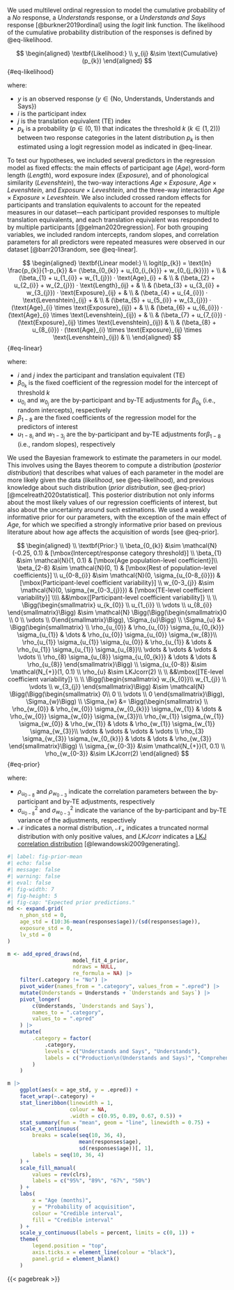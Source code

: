 
We used multilevel ordinal regression to model the cumulative probability of a *No* response, a *Understands* response, or a *Understands and Says* response [@burkner2019ordinal] using the *logit* link function. The likelihood of the cumulative probability distribution of the responses is defined by @eq-likelihood. 


$$
\begin{aligned}
\textbf{Likelihood:} \\
y_{ij} &\sim \text{Cumulative}(p_{k})
\end{aligned}
$$ {#eq-likelihood}


where:

- $y$ is an observed response ($y \in \{\text{No, Understands, Understands and Says}\}$)
- $i$ is the participant index
- $j$ is the translation equivalent (TE) index
- $p_{k}$ is a probability ($p \in (0, 1)$) that indicates the threshold $k$ ($k \in (1, 2)$)) between two response categories in the latent distribution
$p_{k}$ is then estimated using a logit regression model as indicated in @eq-linear.


To test our hypotheses, we included several predictors in the regression model as fixed effects: the main effects of participant age ($Age$), word-form length ($Length$), word exposure index ($Exposure$), and of phonological similarity ($Levenshtein$), the two-way interactions $Age \times Exposure$, $Age \times Levenshtein$, and $Exposure \times Leveshtein$, and the three-way interaction $Age \times Exposure \times Leveshtein$. We also included crossed random effects for participants and translation equivalents to account for the repeated measures in our dataset---each participant provided responses to multiple translation equivalents, and each translation equivalent was responded to by multiple participants [@gelman2020regression]. For both grouping variables, we included random intercepts, random slopes, and correlation parameters for all predictors were repeated measures were observed in our dataset [@barr2013random, see @eq-linear]. 

$$
\begin{aligned}
\textbf{Linear model:} \\
logit(p_{k}) = \text{ln} \frac{p_{k}}{1-p_{k}} &= (\beta_{0_{k}} + u_{0_{i_{k}}} + w_{0_{j_{k}}}) + \\
& (\beta_{1} + u_{1_{i}} + w_{1_{j}}) · \text{Age}_{i} + & \\
& (\beta_{2} + u_{2_{i}} + w_{2_{j}}) · \text{Length}_{ij} + & \\
& (\beta_{3} + u_{3_{i}} + w_{3_{j}}) · \text{Exposure}_{ij} + & \\
& (\beta_{4} + u_{4_{i}}) · \text{Levenshtein}_{ij} + & \\
& (\beta_{5} + u_{5_{i}} + w_{3_{j}}) · (\text{Age}_{i} \times \text{Exposure}_{ij}) + & \\
& (\beta_{6} + u_{6_{i}}) · (\text{Age}_{i} \times \text{Levenshtein}_{ij}) + & \\
& (\beta_{7} + u_{7_{i}}) · (\text{Exposure}_{ij} \times \text{Levenshtein}_{ij}) & \\
& (\beta_{8} + u_{8_{i}}) · (\text{Age}_{i} \times \text{Exposure}_{ij} \times \text{Levenshtein}_{ij}) & \\
\end{aligned}
$$ {#eq-linear}

where:

- $i$ and $j$ index the participant and translation equivalent (TE)
- $\beta_{0_k}$ is the fixed coefficient of the regression model for the intercept of threshold $k$
- $u_{0_{i}}$ and $w_{0_{j}}$ are the by-participant and by-TE adjustments for $\beta_{0_{k}}$ (i.e., random intercepts), respectively
- $\beta_{1-8}$ are the fixed coefficients of the regression model for the predictors of interest
- $u_{1-8_{i}}$ and $w_{1-3_{j}}$ are the by-participant and by-TE adjustments for$\beta_{1-8}$ (i.e., random slopes), respectively

We used the Bayesian framework to estimate the parameters in our model. This involves using the Bayes theorem to compute a distribution (*posterior distribution*) that describes what values of each parameter in the model are more likely given the data (*likelihood*, see @eq-likelihood), and previous knowledge about such distribution (*prior distribution*, see @eq-prior) [@mcelreath2020statistical]. This posterior distribution not only informs about the most likely values of our regression coefficients of interest, but also about the uncertainty around such estimations. We used a weakly informative prior for our parameters, with the exception of the main effect of $Age$, for which we specified a strongly informative prior based on previous literature about how age affects the acquisition of words [see @eq-prior].

$$
\begin{aligned}
\\
\textbf{Prior:} \\
\beta_{0_{k}} &\sim \mathcal{N}(-0.25, 0.1) & [\mbox{Intercept/response category threshold}] \\
\beta_{1} &\sim \mathcal{N}(1, 0.1) & [\mbox{Age population-level coefficient}]\\
\beta_{2-8} &\sim \mathcal{N}(0, 1) & [\mbox{Rest of population-level coefficients}] \\
u_{0-8_{i}} &\sim \mathcal{N}(0, \sigma_{u_{0-8_{i}}}) & [\mbox{Participant-level coefficient variability}] \\
w_{0-3_{j}} &\sim \mathcal{N}(0, \sigma_{w_{0-3_{j}}}) & [\mbox{TE-level coefficient variability}] \\\\
&&\mbox{[Participant-level coefficient variability]} \\ \\
\Bigg(\begin{smallmatrix}
u_{k_{0}} \\ 
u_{1_{i}} \\ 
\vdots \\ 
u_{8_{i}} 
\end{smallmatrix}\Bigg) &\sim \mathcal{N} 
\Bigg(\Bigg(\begin{smallmatrix}0 \\
0 \\ 
\vdots \\
0\end{smallmatrix}\Bigg), \Sigma_{u}\Bigg) \\
\Sigma_{u} &= \Bigg(\begin{smallmatrix} \\
\rho_{u_{0}} & \rho_{u_{0}} \sigma_{u_{0_{k}}} \sigma_{u_{1}} & \dots & \rho_{u_{0}} \sigma_{u_{0}} \sigma_{w_{8}}\\ 
\rho_{u_{1}} \sigma_{u_{1}} \sigma_{u_{0}} & \rho_{u_{1}} & \dots & \rho_{u_{1}} \sigma_{u_{1}} \sigma_{u_{8}}\\ 
\vdots & \vdots & \vdots & \vdots \\
\rho_{8} \sigma_{u_{8}} \sigma_{u_{0_{k}}} & \dots & \dots & \rho_{u_{8}} \end{smallmatrix}\Bigg) \\
\sigma_{u_{0-8}} &\sim \mathcal{N_{+}}(1, 0.1) \\
\rho_{u} &\sim LKJcorr(2) \\
\\
&&\mbox{[TE-level coefficient variability]} \\ \\
\Bigg(\begin{smallmatrix}
w_{k_{0}}\\ 
w_{1_{j}} \\ 
\vdots \\ 
w_{3_{j}} 
\end{smallmatrix}\Bigg) &\sim \mathcal{N} \Bigg(\Bigg(\begin{smallmatrix}
0\\ 
0 \\ 
\vdots \\
0 
\end{smallmatrix}\Bigg), \Sigma_{w}\Bigg) \\
\Sigma_{w} &= \Bigg(\begin{smallmatrix} \\
\rho_{w_{0}} & \rho_{w_{0}} \sigma_{w_{0_{k}}} \sigma_{w_{1}} & \dots & \rho_{w_{0}} \sigma_{w_{0}} \sigma_{w_{3}}\\ 
\rho_{w_{1}} \sigma_{w_{1}} \sigma_{w_{0}} & \rho_{w_{1}} & \dots & \rho_{w_{1}} \sigma_{w_{1}} \sigma_{w_{3}}\\ 
\vdots & \vdots & \vdots & \vdots \\
\rho_{3} \sigma_{w_{3}} \sigma_{w_{0_{k}}} & \dots & \dots & \rho_{w_{3}} \end{smallmatrix}\Bigg) \\
\sigma_{w_{0-3}} &\sim \mathcal{N_{+}}(1, 0.1) \\
\rho_{w_{0-3}} &\sim LKJcorr(2)
\end{aligned}
$$ {#eq-prior}

where:

- $\rho_{u_{0-8}}$ and $\rho_{w_{0-3}}$ indicate the correlation parameters between the by-participant and by-TE adjustments, respectively
- $\sigma_{u_{0-8}}^2$ and $\sigma_{w_{0-3}}^2$ indicate the variance of the by-participant and by-TE variance of the adjustments, respectively
- $\mathcal{N}$ indicates a normal distribution, $\mathcal{N}_{+}$ indicates a truncated normal distribution with only positive values, and $LKJcorr$ indicates a [LKJ correlation distribution](https://mc-stan.org/docs/2_22/functions-reference/lkj-correlation.html) [@lewandowski2009generating].


```r
#| label: fig-prior-mean
#| echo: false
#| message: false
#| warning: false
#| eval: false
#| fig-width: 7
#| fig-height: 5
#| fig-cap: "Expected prior predictions."
nd <- expand.grid(
    n_phon_std = 0,
    age_std = (10:36-mean(responses$age))/(sd(responses$age)),
    exposure_std = 0,
    lv_std = 0
)

m <- add_epred_draws(nd, 
                     model_fit_4_prior,
                     ndraws = NULL, 
                     re_formula = NA) |> 
    filter(.category != "No") |> 
    pivot_wider(names_from = ".category", values_from = ".epred") |> 
    mutate(Understands = Understands + `Understands and Says`) |> 
    pivot_longer(
        c(Understands, `Understands and Says`),
        names_to = ".category",
        values_to = ".epred"
    ) |> 
    mutate(
        .category = factor(
            .category,
            levels = c("Understands and Says", "Understands"),
            labels = c("Production\n(Understands and Says)", "Comprehension\n(Understands)")
        )
    )

m |> 
    ggplot(aes(x = age_std, y = .epred)) +
    facet_wrap(~.category) +
    stat_lineribbon(linewidth = 1, 
                    colour = NA,
                    .width = c(0.95, 0.89, 0.67, 0.5)) +
    stat_summary(fun = "mean", geom = "line", linewidth = 0.75) +
    scale_x_continuous(
        breaks = scale(seq(10, 36, 4), 
                       mean(responses$age), 
                       sd(responses$age))[, 1],
        labels = seq(10, 36, 4)
    ) +
    scale_fill_manual(
        values = rev(clrs), 
        labels = c("95%", "89%", "67%", "50%")
    ) +
    labs(
        x = "Age (months)", 
        y = "Probability of acquisition",
        colour = "Credible interval", 
        fill = "Credible interval"
    ) +
    scale_y_continuous(labels = percent, limits = c(0, 1)) +
    theme(
        legend.position = "top",
        axis.ticks.x = element_line(colour = "black"),
        panel.grid = element_blank()
    )
```

{{< pagebreak >}}
